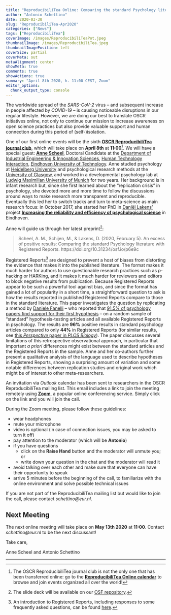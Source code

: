 ```yaml
---
title: "ReproducibiliTea Online: Comparing the standard Psychology literature with Registered Reports"
author: "Antonio Schettino"
date: 2020-03-30
slug: "ReproducibiliTea-Apr2020"
categories: ["News"]
tags: ["ReproducibiliTea"]
coverImage: /images/ReproducibiliTeaPot.jpeg
thumbnailImage: /images/ReproducibiliTea.jpeg
thumbnailImagePosition: left
coverSize: partial
coverMeta: out
metaAlignment: center
showMeta: true
comments: true
showActions: true
summary: "April 8th 2020, h. 11:00 CEST, Zoom"
editor_options: 
  chunk_output_type: console
---
```


The worldwide spread of the *SARS-CoV-2* virus -- and subsequent increase in people affected by *COVID-19* -- is causing noticeable disruptions in our regular lifestyle. However, we are doing our best to translate OSCR initiatives online, not only to continue our mission to increase awareness on open science practices but also provide valuable support and human connection during this period of (self-)isolation.

One of our first online events will be the sixth [**OSCR ReproducibiliTea journal club**](https://www.openscience-rotterdam.com/2019/10/announcement-reproducibilitea/), which will take place on **April 8th** at **11:00**[^1]. We will have a special guest: [**Anne Scheel**](https://research.tue.nl/en/persons/anne-m-scheel), Doctoral Candidate at the [Department of Industrial Engineering & Innovation Sciences](https://research.tue.nl/en/organisations/department-of-industrial-engineering-innovation-sciences), [Human Technology Interaction](https://research.tue.nl/en/organisations/human-technology-interaction), [Eindhoven University of Technology](https://research.tue.nl/en/). Anne studied psychology at [Heidelberg University](https://www.uni-heidelberg.de/en) and psychological research methods at the [University of Glasgow](https://www.gla.ac.uk/), and worked in a developmental psychology lab at [Ludwig Maximilian University of Munich](https://www.en.uni-muenchen.de/index.html) for two years. Her background is in infant research but, since she first learned about the "replication crisis" in psychology, she devoted more and more time to follow the discussions around ways to make research more transparent and reproducible. Eventually this led her to switch tracks and turn to meta-science as main research focus: in October 2017, she started her PhD in [Daniël Lakens’](https://www.tue.nl/en/research/researchers/daniel-lakens/) project [**Increasing the reliability and efficiency of psychological science**](https://www.tue.nl/en/research/research-groups/human-technology-interaction/projects/improving-the-reliability-and-efficiency-of-psychological-science/) in Eindhoven.

Anne will guide us through her latest preprint[^2]: 

> Scheel, A. M., Schijen, M., & Lakens, D. (2020, February 5). An excess of positive results: Comparing the standard Psychology literature with Registered Reports. https://doi.org/10.31234/osf.io/p6e9c

Registered Reports[^3] are designed to prevent a host of biases from distorting the evidence that makes it into the published literature. The format makes it much harder for authors to use questionable research practices such as *p*-hacking or HARKing, and it makes it much harder for reviewers and editors to block negative results from publication. Because Registered Reports appear to be such a powerful tool against bias, and since the format has gained a lot of popularity in a short time, a straightforward question to ask is how the results reported in published Registered Reports compare to those in the standard literature. This paper investigates the question by replicating a method by [Daniele Fanelli](http://danielefanelli.com/aboutMe.html) -- who reported that [91.5% of psychology papers find support for their first hypothesis](https://doi.org/10.1371/journal.pone.0010068) -- on a random sample of "standard" hypothesis-testing articles and all available Registered Reports in psychology. The results are **96%** positive results in standard psychology articles compared to only **44%** in Registered Reports (for similar results, see [this *Perspective* paper in *PLOS Biology*](https://doi.org/10.1371/journal.pbio.3000246)). The paper discusses several limitations of this retrospective observational approach, in particular that important *a priori* differences might exist between the standard articles and the Registered Reports in the sample. Anne and her co-authors further present a qualitative analysis of the language used to describe hypotheses in Registered Reports, showing a surprising amount of variation and some notable differences between replication studies and original work which might be of interest to other meta-researchers.

An invitation via *Outlook* calendar has been sent to researchers in the OSCR ReproducibiliTea mailing list. This email includes a link to join the meeting remotely using [**Zoom**](https://zoom.us/), a popular online conferencing service. Simply click on the link and you will join the call. 

During the Zoom meeting, please follow these guidelines:

* wear headphones
* mute your microphone
* video is optional (in case of connection issues, you may be asked to turn it off)
* pay attention to the moderator (which will be **Antonio**)
* if you have questions
  - click on the **Raise Hand** button and the moderator will unmute you; or
  - write down your question in the chat and the moderator will read it
* avoid talking over each other and make sure that everyone can have their opportunity to speak
* arrive 5 minutes before the beginning of the call, to familiarize with the online environment and solve possible technical issues

If you are not part of the ReproducibiliTea mailing list but would like to join the call, please contact *schettino@eur.nl*.

## Next Meeting

The next online meeting will take place on **May 13th 2020** at **11:00**. Contact *schettino@eur.nl* to be the next discussant!

Take care,

Anne Scheel and Antonio Schettino

***

[^1]: The OSCR ReproducibiliTea journal club is not the only one that has been transferred online: go to the [**ReproducibiliTea Online calendar**](https://reproducibilitea.netlify.com/calendar) to browse and join events organized all over the world!
[^2]: The slide deck will be available on our [OSF repository](https://osf.io/yk9pf/).
[^3]: An introduction to Registered Reports, including responses to some frequently asked questions, can be found [here](https://doi.org/10.3934/Neuroscience.2014.1.4).


